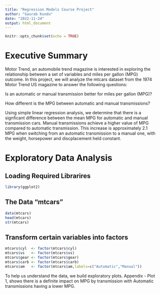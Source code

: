 ```yaml
---
title: "Regression Models Course Project"
author: "Gaurab Kundu"
date: "2022-11-24"
output: html_document
---
```


```r
knitr::opts_chunk$set(echo = TRUE)
```

# Executive Summary

Motor Trend, an automobile trend magazine is interested in exploring the relationship between a set of variables and miles per gallon (MPG) outcome. In this project, we will analyze the mtcars dataset from the 1974 Motor Trend US magazine to answer the following questions:

Is an automatic or manual transmission better for miles per gallon (MPG)?

How different is the MPG between automatic and manual transmissions?

Using simple linear regression analysis, we determine that there is a signficant difference between the mean MPG for automatic and manual transmission cars. Manual transmissions achieve a higher value of MPG compared to automatic transmission. This increase is approximately 2.1 MPG when switching from an automatic transmission to a manual one, with the weight, horsepower and discplacement held constant.

# Exploratory Data Analysis

## Loading Required Librarires

```r
library(ggplot2)
```

## The Data "mtcars"

```r
data(mtcars)
head(mtcars)
str(mtcars)
```

## Transform certain variables into factors

```r
mtcars$cyl  <- factor(mtcars$cyl)
mtcars$vs   <- factor(mtcars$vs)
mtcars$gear <- factor(mtcars$gear)
mtcars$carb <- factor(mtcars$carb)
mtcars$am   <- factor(mtcars$am,labels=c("Automatic","Manual"))
```

To help us understand the data, we build exploratory plots. Appendix - Plot 1, shows there is a definite impact on MPG by transmission with Automatic transmissions having a lower MPG.

